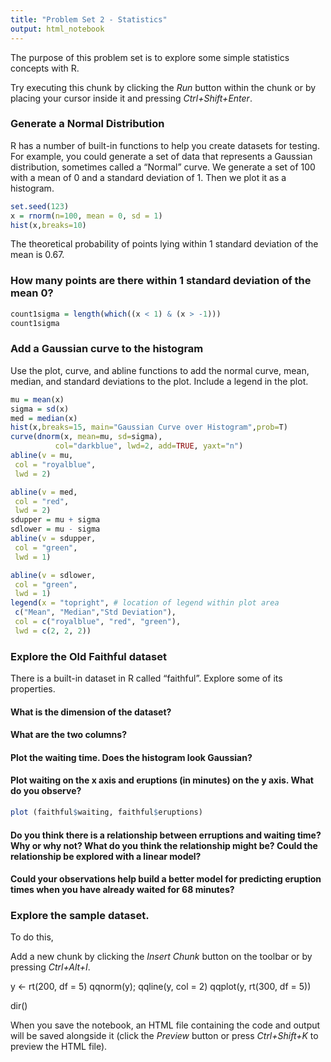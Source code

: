 ```yaml
---
title: "Problem Set 2 - Statistics"
output: html_notebook
---
```


The purpose of this problem set is to explore some simple statistics concepts with R.

Try executing this chunk by clicking the *Run* button within the chunk or by placing your cursor inside it and pressing *Ctrl+Shift+Enter*. 

### Generate a Normal Distribution

R has a number of built-in functions to help you create datasets for testing. For example, you could generate a set of data that represents a Gaussian distribution, sometimes called a "Normal" curve. We generate a set of 100 with a mean of 0 and a standard deviation of 1. Then we plot it as a histogram.

```r
set.seed(123)
x = rnorm(n=100, mean = 0, sd = 1)
hist(x,breaks=10)
```

The theoretical probability of points lying within 1 standard deviation of the mean is 0.67. 

### How many points are there within 1 standard deviation of the mean 0?

```r
count1sigma = length(which((x < 1) & (x > -1)))
count1sigma                     
```

### Add a Gaussian curve to the histogram
Use the plot, curve, and abline functions to add the normal curve, mean, median, and standard deviations to the plot. Include a legend in the plot.

```r
mu = mean(x)
sigma = sd(x)
med = median(x)
hist(x,breaks=15, main="Gaussian Curve over Histogram",prob=T)
curve(dnorm(x, mean=mu, sd=sigma), 
          col="darkblue", lwd=2, add=TRUE, yaxt="n")
abline(v = mu,
 col = "royalblue",
 lwd = 2)

abline(v = med,
 col = "red",
 lwd = 2)
sdupper = mu + sigma
sdlower = mu - sigma
abline(v = sdupper,
 col = "green",
 lwd = 1)

abline(v = sdlower,
 col = "green",
 lwd = 1)
legend(x = "topright", # location of legend within plot area
 c("Mean", "Median","Std Deviation"),
 col = c("royalblue", "red", "green"),
 lwd = c(2, 2, 2))

```
### Explore the Old Faithful dataset
There is a built-in dataset in R called "faithful". Explore some of its properties.

#### What is the dimension of the dataset?

#### What are the two columns?

#### Plot the waiting time. Does the histogram look Gaussian?

#### Plot waiting on the x axis and eruptions (in minutes) on the y axis. What do you observe?

```r
plot (faithful$waiting, faithful$eruptions)

```


#### Do you think there is a relationship between erruptions and waiting time? Why or why not? What do you think the relationship might be? Could the relationship be explored with a linear model?

#### Could your observations help build a better model for predicting eruption times when you have already waited for 68 minutes?


### Explore the sample dataset.

To do this, 


Add a new chunk by clicking the *Insert Chunk* button on the toolbar or by pressing *Ctrl+Alt+I*.

y <- rt(200, df = 5)
qqnorm(y); qqline(y, col = 2)
qqplot(y, rt(300, df = 5))

dir()

When you save the notebook, an HTML file containing the code and output will be saved alongside it (click the *Preview* button or press *Ctrl+Shift+K* to preview the HTML file).
